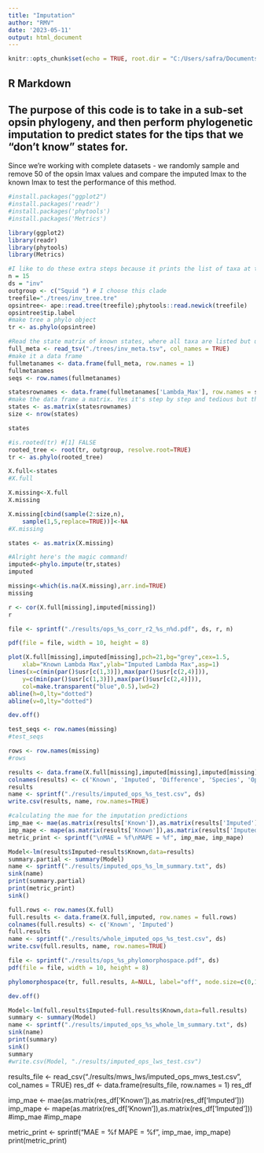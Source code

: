 ```yaml
---
title: "Imputation"
author: "RMV"
date: '2023-05-11'
output: html_document
---
```


```r
knitr::opts_chunk$set(echo = TRUE, root.dir = "C:/Users/safra/Documents/GitHub/vizphiz/phylo_imputation/trees")
```

## R Markdown

## The purpose of this code is to take in a sub-set opsin phylogeny, and then perform phylogenetic imputation to predict states for the tips that we "don't know" states for. 
Since we're working with complete datasets - we randomly sample and remove 50 of the opsin lmax values and compare the imputed lmax to the known lmax to test the performance of this method.

```r
#install.packages("ggplot2")
#install.packages('readr')
#install.packages('phytools')
#install.packages('Metrics')

library(ggplot2)
library(readr)
library(phytools)
library(Metrics)
```

```r
#I like to do these extra steps because it prints the list of taxa at the end and that's helpful for inevitable errors of "WAH THEY DON'T MATCH". Also, apparently the person who wrote this decided phylogenies can't have quotes. Like normal goddamn newick files have? Yeah, delete all those. Just do a control find for ' on your phylogeny because they all have to go. The fuck?
n = 15
ds = "inv"
outgroup <- c("Squid ") # I choose this clade
treefile="./trees/inv_tree.tre"
opsintree<- ape::read.tree(treefile);phytools::read.newick(treefile)
opsintree$tip.label
#make tree a phylo object
tr <- as.phylo(opsintree)

#Read the state matrix of known states, where all taxa are listed but unknown states are filled in as NA. Note that you can have 0 as a state, but that's not the same as "we don't know". The first column is taxa in the exact format as the tiplabels of your tree. Down to the last space.
full_meta <- read_tsv("./trees/inv_meta.tsv", col_names = TRUE)
#make it a data frame
fullmetanames <- data.frame(full_meta, row.names = 1)
fullmetanames
seqs <- row.names(fullmetanames)

statesrownames <- data.frame(fullmetanames['Lambda_Max'], row.names = seqs)
#make the data frame a matrix. Yes it's step by step and tedious but then you can check what went wrong.
states <- as.matrix(statesrownames)
size <- nrow(states)


```

```r
states
```



```r
#is.rooted(tr) #[1] FALSE
rooted_tree <- root(tr, outgroup, resolve.root=TRUE)
tr <- as.phylo(rooted_tree)
```


```r
X.full<-states
#X.full
```

```r
X.missing<-X.full
X.missing
```

```r
X.missing[cbind(sample(2:size,n),
    sample(1,5,replace=TRUE))]<-NA
#X.missing
```

```r
states <- as.matrix(X.missing)
```


```r
#Alright here's the magic command!
imputed<-phylo.impute(tr,states)
imputed
```

```r

missing<-which(is.na(X.missing),arr.ind=TRUE)
missing
```


```r
r <- cor(X.full[missing],imputed[missing])
r
```

```r
file <- sprintf("./results/ops_%s_corr_r2_%s_n%d.pdf", ds, r, n)

pdf(file = file, width = 10, height = 8)

plot(X.full[missing],imputed[missing],pch=21,bg="grey",cex=1.5,
    xlab="Known Lambda Max",ylab="Imputed Lambda Max",asp=1)
lines(x=c(min(par()$usr[c(1,3)]),max(par()$usr[c(2,4)])),
    y=c(min(par()$usr[c(1,3)]),max(par()$usr[c(2,4)])),
    col=make.transparent("blue",0.5),lwd=2)
abline(h=0,lty="dotted")
abline(v=0,lty="dotted")

dev.off()

```
```r
test_seqs <- row.names(missing)
#test_seqs
```

```r
rows <- row.names(missing)
#rows
```

```r
results <- data.frame(X.full[missing],imputed[missing],imputed[missing]-X.full[missing],fullmetanames[test_seqs,2:4], row.names = rows)
colnames(results) <- c('Known', 'Imputed', 'Difference', 'Species', 'Opsin_Family', 'Accession')
results
name <- sprintf("./results/imputed_ops_%s_test.csv", ds)
write.csv(results, name, row.names=TRUE)
```
```r
#calculating the mae for the imputation predictions
imp_mae <- mae(as.matrix(results['Known']),as.matrix(results['Imputed']))
imp_mape <- mape(as.matrix(results['Known']),as.matrix(results['Imputed']))
metric_print <- sprintf("\nMAE = %f\nMAPE = %f", imp_mae, imp_mape)
```

```r
Model<-lm(results$Imputed~results$Known,data=results)
summary.partial <- summary(Model)
name <- sprintf("./results/imputed_ops_%s_lm_summary.txt", ds)
sink(name)
print(summary.partial)
print(metric_print)
sink()  
```

####################################

```r
full.rows <- row.names(X.full)
full.results <- data.frame(X.full,imputed, row.names = full.rows)
colnames(full.results) <- c('Known', 'Imputed')
full.results
name <- sprintf("./results/whole_imputed_ops_%s_test.csv", ds)
write.csv(full.results, name, row.names=TRUE)

```

```r
file <- sprintf("./results/ops_%s_phylomorphospace.pdf", ds)
pdf(file = file, width = 10, height = 8)

phylomorphospace(tr, full.results, A=NULL, label="off", node.size=c(0,1.5))

dev.off()

```

```r
Model<-lm(full.results$Imputed~full.results$Known,data=full.results)
summary <- summary(Model)
name <- sprintf("./results/imputed_ops_%s_whole_lm_summary.txt", ds)
sink(name)
print(summary)
sink()  
summary
#write.csv(Model, "./results/imputed_ops_lws_test.csv")
```

results_file <- read_csv("./results/mws_lws/imputed_ops_mws_test.csv", col_names = TRUE)
res_df <- data.frame(results_file, row.names = 1)
res_df



imp_mae <- mae(as.matrix(res_df['Known']),as.matrix(res_df['Imputed']))
imp_mape <- mape(as.matrix(res_df['Known']),as.matrix(res_df['Imputed']))
#imp_mae
#imp_mape

metric_print <- sprintf("MAE = %f   MAPE = %f", imp_mae, imp_mape)
print(metric_print)


